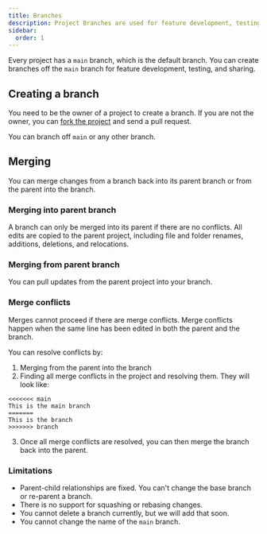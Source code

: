 ```yaml
---
title: Branches
description: Project Branches are used for feature development, testing, and sharing
sidebar:
  order: 1
---
```


Every project has a `main` branch, which is the default branch. You can create branches off the `main` branch for feature development, testing, and sharing.

## Creating a branch

You need to be the owner of a project to create a branch. If you are not the owner, you can [fork the project](/projects/forks) and send a pull request.

You can branch off `main` or any other branch.

## Merging

You can merge changes from a branch back into its parent branch or from the parent into the branch.

### Merging into parent branch

A branch can only be merged into its parent if there are no conflicts. All edits are copied to the parent project, including file and folder renames, additions, deletions, and relocations.

### Merging from parent branch

You can pull updates from the parent project into your branch.

### Merge conflicts

Merges cannot proceed if there are merge conflicts. Merge conflicts happen when the same line has been edited in both the parent and the branch.

You can resolve conflicts by:

1. Merging from the parent into the branch
2. Finding all merge conflicts in the project and resolving them. They will look like:

```
<<<<<<< main
This is the main branch
=======
This is the branch
>>>>>>> branch
```

3. Once all merge conflicts are resolved, you can then merge the branch back into the parent.

### Limitations

- Parent-child relationships are fixed. You can't change the base branch or re-parent a branch.
- There is no support for squashing or rebasing changes.
- You cannot delete a branch currently, but we will add that soon.
- You cannot change the name of the `main` branch.
